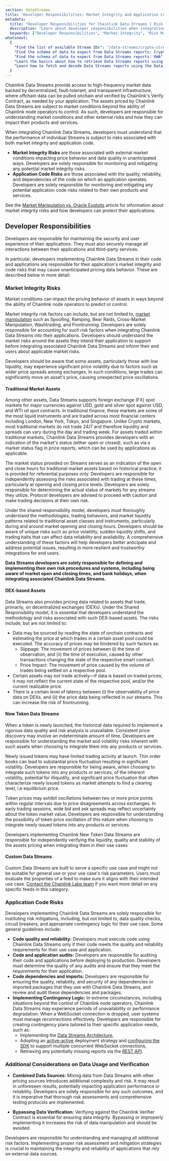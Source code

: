 ```yaml
---
section: dataStreams
title: "Developer Responsibilities: Market Integrity and Application Code Risks"
metadata:
  title: "Developer Responsibilities for Chainlink Data Streams | Risk Management"
  description: "Learn about developer responsibilities when integrating Chainlink Data Streams, including managing market integrity risks and application code safety."
  keywords: ["Developer Responsibilities", "Market Integrity", "Risk Management", "Data Streams", "Integration Safety"]
whatsnext:
  {
    "Find the list of available Stream IDs": "/data-streams/crypto-streams",
    "Find the schema of data to expect from Data Streams reports: Crypto": "/data-streams/reference/report-schema-v3",
    "Find the schema of data to expect from Data Streams reports: RWA": "/data-streams/reference/report-schema-v8",
    "Learn the basics about how to retrieve Data Streams reports using the Streams Trade implementation": "/data-streams/getting-started",
    "Learn how to fetch and decode Data Streams reports using the Data Streams API": "/data-streams/tutorials/go-sdk-decode",
  }
---
```



<DataStreams section="dsNotes" />

Chainlink Data Streams provide access to high-frequency market data backed by decentralized, fault-tolerant, and transparent infrastructure, where offchain data can be pulled onchain and verified by Chainlink's Verify Contract, as needed by your application. The assets priced by Chainlink Data Streams are subject to market conditions beyond the ability of Chainlink node operators to control. As such, developers are responsible for understanding market conditions and other external risks and how they can impact their products and services.

When integrating Chainlink Data Streams, developers must understand that the performance of individual Streams is subject to risks associated with both market integrity and application code.

- **Market Integrity Risks** are those associated with external market conditions impacting price behavior and data quality in unanticipated ways. Developers are solely responsible for monitoring and mitigating any potential market integrity risks.
- **Application Code Risks** are those associated with the quality, reliability, and dependencies of the code on which an application operates. Developers are solely responsible for monitoring and mitigating any potential application code risks related to their own products and services.

See the [Market Manipulation vs. Oracle Exploits](https://chain.link/education-hub/market-manipulation-vs-oracle-exploits) article for information about market integrity risks and how developers can protect their applications.

## Developer Responsibilities

Developers are responsible for maintaining the security and user experience of their applications. They must also securely manage all interactions between their applications and third-party services.

In particular, developers implementing Chainlink Data Streams in their code and applications are responsible for their application's market integrity and code risks that may cause unanticipated pricing data behavior. These are described below in more detail:

### Market Integrity Risks

Market conditions can impact the pricing behavior of assets in ways beyond the ability of Chainlink node operators to predict or control.

Market integrity risk factors can include, but are not limited to, [market manipulation](https://chain.link/education-hub/market-manipulation-vs-oracle-exploits) such as Spoofing, Ramping, Bear Raids, Cross-Market Manipulation, Washtrading, and Frontrunning. Developers are solely responsible for accounting for such risk factors when integrating Chainlink Data Streams into their applications. Developers should understand the market risks around the assets they intend their application to support before integrating associated Chainlink Data Streams and inform their end users about applicable market risks.

Developers should be aware that some assets, particularly those with low liquidity, may experience significant price volatility due to factors such as wider price spreads among exchanges. In such conditions, large trades can significantly move an asset's price, causing unexpected price oscillations.

#### Traditional Market Assets

Among other assets, Data Streams supports foreign exchange (FX) spot markets for major currencies against USD, gold and silver spot against USD, and WTI oil spot contracts. In traditional finance, these markets are some of the most liquid instruments and are traded across most financial centers including London, New York, Tokyo, and Singapore. Unlike Crypto markets, most traditional markets do not trade 24/7 and therefore liquidity and spreads can vary during the day and trading week. For assets traded within traditional markets, Chainlink Data Streams provides developers with an indication of the market's status (either open or closed), such as via a market status flag in price reports, which can be used by applications as applicable.

The market status provided on Streams serves as an indication of the open and close hours for traditional market assets based on historical practice; it is provided for referential purposes only. Developers are responsible for independently assessing the risks associated with trading at these times, particularly at opening and closing price levels. Developers are solely responsible for determining the actual status of markets for any streams they utilize. Protocol developers are advised to proceed with caution and make trading decisions at their own risk.

Under the shared responsibility model, developers must thoroughly understand the methodologies, trading behaviors, and market liquidity patterns related to traditional asset classes and instruments, particularly during and around market opening and closing hours. Developers should be aware of unique risks such as price volatility, sudden liquidity shifts, and trading halts that can affect data reliability and availability. A comprehensive understanding of these factors will help developers better anticipate and address potential issues, resulting in more resilient and trustworthy integrations for end users.

**Data Streams developers are solely responsible for defining and implementing their own risk procedures and systems, including being aware of market open and closing times, and bank holidays, when integrating associated Chainlink Data Streams.**

#### DEX-based Assets

Data Streams also provides pricing data related to assets that trade, primarily, on decentralized exchanges (DEXs). Under the Shared Responsibility model, it is essential that developers understand the methodology and risks associated with such DEX-based assets. The risks include, but are not limited to:

- Data may be sourced by reading the state of onchain contracts and estimating the price at which trades in a certain asset pool could be executed. The accuracy of prices may be hindered by such factors as:
  - Slippage: The movement of prices between (i) the time of observation, and (ii) the time of execution, caused by other transactions changing the state of the respective smart contract.
  - Price Impact: The movement of price caused by the volume of trades being settled on a respective pool.
- Certain assets may not trade actively—if data is based on traded prices, it may not reflect the current state of the respective pool, and/or the current realizable price.
- There is a certain level of latency between (i) the observability of price data on DEXs, and (ii) the price data being reflected in our streams. This can increase the risk of frontrunning.

#### New Token Data Streams

When a token is newly launched, the historical data required to implement a rigorous data quality and risk analysis is unavailable. Consistent price discovery may involve an indeterminate amount of time. Developers are responsible for understanding the market and volatility risks inherent with such assets when choosing to integrate them into any products or services.

Newly issued tokens may have limited trading activity at launch. Thin order books can lead to substantial price fluctuation resulting in significant volatility. Developers are responsible for being aware, when choosing to integrate such tokens into any products or services, of the inherent volatility, potential for illiquidity, and significant price fluctuation that often characterize newly issued tokens as market attempts to find a clearing level, i.e equilibrium price.

Token prices may exhibit oscillations between two or more price points within regular intervals due to price disagreements across exchanges. In early trading sessions, wide bid and ask spreads may reflect uncertainty about the token market value. Developers are responsible for understanding the possibility of token price oscillation of this nature when choosing to integrate newly issued tokens into any products or services.

Developers implementing Chainlink New Token Data Streams are responsible for independently verifying the liquidity, quality and stability of the assets pricing when integrating them in their use cases

#### Custom Data Streams

Custom Data Streams are built to serve a specific use case and might not be suitable for general use or your use case's risk parameters. Users must evaluate the properties of a feed to make sure it aligns with their intended use case. [Contact the Chainlink Labs team](https://chain.link/contact?ref_id=DataStreams) if you want more detail on any specific feeds in this category.

### Application Code Risks

Developers implementing Chainlink Data Streams are solely responsible for instituting risk mitigations, including, but not limited to, data quality checks, circuit breakers, and appropriate contingency logic for their use case. Some general guidelines include:

- **Code quality and reliability:** Developers must execute code using Chainlink Data Streams only if their code meets the quality and reliability requirements for their use case and application.
- **Code and application audits:** Developers are responsible for auditing their code and applications before deploying to production. Developers must determine the quality of any audits and ensure that they meet the requirements for their application.
- **Code dependencies and imports:** Developers are responsible for ensuring the quality, reliability, and security of any dependencies or imported packages that they use with Chainlink Data Streams, and review and audit these dependencies and packages.
- **Implementing Contingency Logic:** In extreme circumstances, including situations beyond the control of Chainlink node operators, Chainlink Data Streams may experience periods of unavailability or performance degradation. When a WebSocket connection is dropped, user systems must manage reconnections effectively. Developers are responsible for creating contingency plans tailored to their specific application needs, such as:
  - Implementing the [Data Streams Architecture](/data-streams/architecture),
  - Adopting an [active-active](/data-streams/architecture#active-active-multi-site-deployment) deployment strategy and [configuring the SDK](/data-streams/reference/data-streams-api/go-sdk#config-struct) to support multiple concurrent WebSocket connections,
  - Retrieving any potentially missing reports via the [REST API](/data-streams/reference/data-streams-api/interface-api).

### Additional Considerations on Data Usage and Verification

- **Combined Data Sources:** Mixing data from Data Streams with other pricing sources introduces additional complexity and risk. It may result in unforeseen results, potentially impacting application performance or reliability. Developers are solely responsible for any such outcomes, and it is imperative that thorough risk assessments and comprehensive testing protocols are implemented.

- **Bypassing Data Verification:** Verifying against the Chainlink Verifier Contract is essential for ensuring data integrity. Bypassing or improperly implementing it increases the risk of data manipulation and should be avoided.

Developers are responsible for understanding and managing all additional risk factors. Implementing proper risk assessment and mitigation strategies is crucial to maintaining the integrity and reliability of applications that rely on external data sources.
